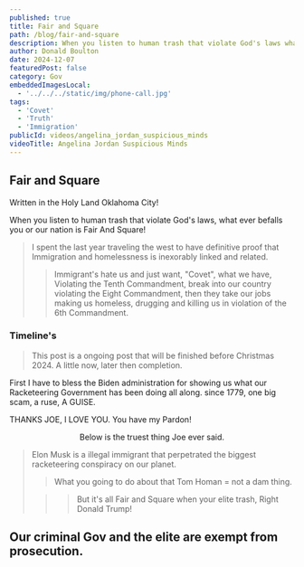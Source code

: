 ```yaml
---
published: true
title: Fair and Square
path: /blog/fair-and-square
description: When you listen to human trash that violate God's laws what ever befalls you is Fair And Square
author: Donald Boulton
date: 2024-12-07
featuredPost: false
category: Gov
embeddedImagesLocal:
  - '../../../static/img/phone-call.jpg'
tags:
  - 'Covet'
  - 'Truth'
  - 'Immigration'
publicId: videos/angelina_jordan_suspicious_minds
videoTitle: Angelina Jordan Suspicious Minds
---
```



## Fair and Square

Written in the Holy Land Oklahoma City!

When you listen to human trash that violate God's laws, what ever befalls you or our nation is Fair And Square!

> I spent the last year traveling the west to have definitive proof that Immigration and homelessness is inexorably linked and related.
>
> > Immigrant's hate us and just want, "Covet", what we have, Violating the Tenth Commandment, break into our country violating the Eight Commandment, then they take our jobs making us homeless, drugging and killing us in violation of the 6th Commandment.

### Timeline's

> This post is a ongoing post that will be finished before Christmas 2024. A little now, later then completion.

First I have to bless the Biden administration for showing us what our Racketeering Government has been doing all along. since 1779, one big scam, a ruse, A GUISE.

THANKS JOE, I LOVE YOU. You have my Pardon!

<Center>

Below is the truest thing Joe ever said.

</Center>

<Center>

<VideoTwo />

</Center>

> Elon Musk is a illegal immigrant that perpetrated the biggest racketeering conspiracy on our planet.
>
> > What you going to do about that Tom Homan = not a dam thing.
>
> > > But it's all Fair and Square when your elite trash, Right Donald Trump!

## Our criminal Gov and the elite are exempt from prosecution.

<Center>
  <VideoTen />
</Center>